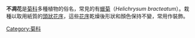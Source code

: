 {{Unreferenced|time=2022-02-20T23:20:50+00:00}}
'''不凋花'''是[[菊科|菊科]]多種植物的俗名，常見的有[[蠟菊|蠟菊]]（''Helichrysum bracteatum''）。栽種以取用紙質的[[頭狀|頭狀]][[花序|花序]]，這些[[花序|花序]]乾燥後形狀和顏色保持不變，常用作裝飾。
{{plant-stub}}

[[Category:菊科|Category:菊科]]